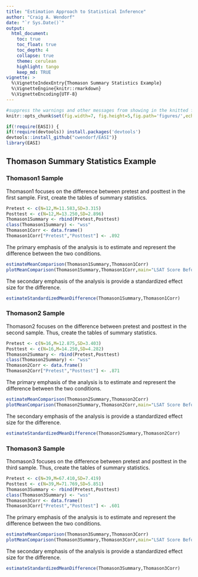 ```yaml
---
title: "Estimation Approach to Statistical Inference"
author: "Craig A. Wendorf"
date: "`r Sys.Date()`"
output:
  html_document:
    toc: true
    toc_float: true
    toc_depth: 4
    collapse: true
    theme: cerulean
    highlight: tango
    keep_md: TRUE
vignette: >
  %\VignetteIndexEntry{Thomason Summary Statistics Example}
  %\VignetteEngine{knitr::rmarkdown}
  %\VignetteEncoding{UTF-8}
---
```


```r
#suppress the warnings and other messages from showing in the knitted file.
knitr::opts_chunk$set(fig.width=7, fig.height=5,fig.path='figures/',echo=TRUE,warning=FALSE,message=FALSE)
```

```r
if(!require(EASI)) {
if(!require(devtools)) install.packages('devtools')
devtools::install_github("cwendorf/EASI")}
library(EASI)
```

## Thomason Summary Statistics Example

### Thomason1 Sample

Thomason1 focuses on the difference between pretest and posttest in the first sample. First, create the tables of summary statistics.

```r
Pretest <- c(N=12,M=11.583,SD=3.315)
Posttest <- c(N=12,M=13.250,SD=2.896)
Thomason1Summary <- rbind(Pretest,Posttest)
class(Thomason1Summary) <- "wss"
Thomason1Corr <- data.frame()
Thomason1Corr["Pretest","Posttest"] <- .892
```

The primary emphasis of the analysis is to estimate and represent the difference between the two conditions.

```r
estimateMeanComparison(Thomason1Summary,Thomason1Corr)
plotMeanComparison(Thomason1Summary,Thomason1Corr,main="LSAT Score Before and After Mapping",ylab="LSAT Score",ylim=c(0,20),values=FALSE)
```

The secondary emphasis of the analysis is provide a standardized effect size for the difference.

```r
estimateStandardizedMeanDifference(Thomason1Summary,Thomason1Corr)
```

### Thomason2 Sample

Thomason2 focuses on the difference between pretest and posttest in the second sample. Thus, create the tables of summary statistics.

```r
Pretest <- c(N=16,M=12.875,SD=3.403)
Posttest <- c(N=16,M=14.250,SD=4.282)
Thomason2Summary <- rbind(Pretest,Posttest)
class(Thomason2Summary) <- "wss"
Thomason2Corr <- data.frame()
Thomason2Corr["Pretest","Posttest"] <- .871
```

The primary emphasis of the analysis is to estimate and represent the difference between the two conditions.

```r
estimateMeanComparison(Thomason2Summary,Thomason2Corr)
plotMeanComparison(Thomason2Summary,Thomason2Corr,main="LSAT Score Before and After Mapping",ylab="LSAT Score",ylim=c(0,20),values=FALSE)
```

The secondary emphasis of the analysis is provide a standardized effect size for the difference.

```r
estimateStandardizedMeanDifference(Thomason2Summary,Thomason2Corr)
```

### Thomason3 Sample

Thomason3 focuses on the difference between pretest and posttest in the third sample. Thus, create the tables of summary statistics.

```r
Pretest <- c(N=39,M=67.410,SD=7.419)
Posttest <- c(N=39,M=71.769,SD=5.851)
Thomason3Summary <- rbind(Pretest,Posttest)
class(Thomason3Summary) <- "wss"
Thomason3Corr <- data.frame()
Thomason3Corr["Pretest","Posttest"] <- .601
```

The primary emphasis of the analysis is to estimate and represent the difference between the two conditions.

```r
estimateMeanComparison(Thomason3Summary,Thomason3Corr)
plotMeanComparison(Thomason3Summary,Thomason3Corr,main="LSAT Score Before and After Mapping",ylab="LSAT Score",values=FALSE)
```

The secondary emphasis of the analysis is provide a standardized effect size for the difference.

```r
estimateStandardizedMeanDifference(Thomason3Summary,Thomason3Corr)
```
